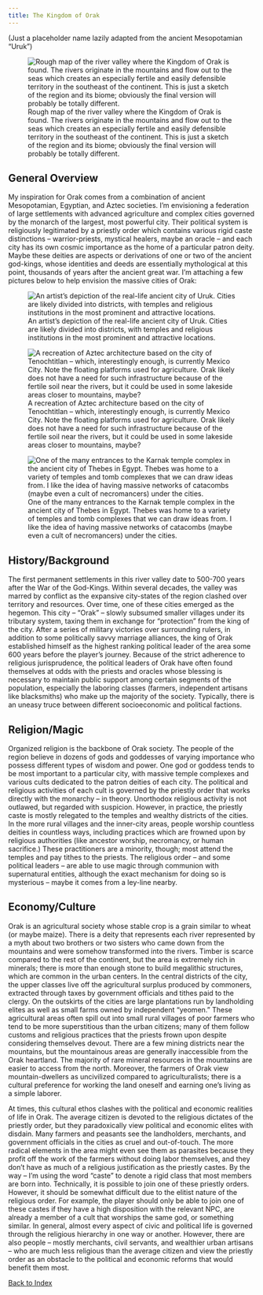 ```yaml
---
title: The Kingdom of Orak
---
```

(Just a placeholder name lazily adapted from the ancient
Mesopotamian "Uruk")

![Rough map of the river valley where the Kingdom of Orak is found. The rivers originate in the mountains and flow out to the seas which creates an especially fertile and easily defensible territory in the southeast of the continent. This is just a sketch of the region and its biome; obviously the final version will probably be totally different.](/home/john/pictures/rpg/orak-rough-map.png)

## General Overview

My inspiration for Orak comes from a combination of ancient
Mesopotamian, Egyptian, and Aztec societies. I'm envisioning a
federation of large settlements with advanced agriculture and
complex cities governed by the monarch of the largest, most
powerful city. Their political system is religiously legitimated by
a priestly order which contains various rigid caste distinctions --
warrior-priests, mystical healers, maybe an oracle -- and each city
has its own cosmic importance as the home of a particular patron
deity. Maybe these deities are aspects or derivations of one or two
of the ancient god-kings, whose identities and deeds are
essentially mythological at this point, thousands of years after
the ancient great war. I'm attaching a few pictures below to help
envision the massive cities of Orak:

![An artist's depiction of the real-life ancient city of Uruk. Cities are likely divided into districts, with temples and religious institutions in the most prominent and attractive locations.](/home/john/pictures/rpg/uruk-art.jpg)

![A recreation of Aztec architecture based on the city of Tenochtitlan -- which, interestingly enough, is currently Mexico City. Note the floating platforms used for agriculture. Orak likely does not have a need for such infrastructure because of the fertile soil near the rivers, but it could be used in some lakeside areas closer to mountains, maybe?](/home/john/pictures/rpg/aztec-architecture.jpg)

![One of the many entrances to the Karnak temple complex in the ancient city of Thebes in Egypt. Thebes was home to a variety of temples and tomb complexes that we can draw ideas from. I like the idea of having massive networks of catacombs (maybe even a cult of necromancers) under the cities.](/home/john/pictures/rpg/entrance-to-karnak-temple.jpg)

## History/Background

The first permanent settlements in this river valley date to
500-700 years after the War of the God-Kings. Within several
decades, the valley was marred by conflict as the expansive
city-states of the region clashed over territory and resources.
Over time, one of these cities emerged as the hegemon. This city --
"Orak" -- slowly subsumed smaller villages under its tributary
system, taxing them in exchange for "protection" from the king of
the city. After a series of military victories over surrounding
rulers, in addition to some politically savvy marriage alliances,
the king of Orak established himself as the highest ranking
political leader of the area some 600 years before the player's
journey. Because of the strict adherence to religious
jurisprudence, the political leaders of Orak have often found
themselves at odds with the priests and oracles whose blessing is
necessary to maintain public support among certain segments of the
population, especially the laboring classes (farmers, independent
artisans like blacksmiths) who make up the majority of the society.
Typically, there is an uneasy truce between different socioeconomic
and political factions.

## Religion/Magic

Organized religion is the backbone of Orak society. The people of
the region believe in dozens of gods and goddesses of varying
importance who possess different types of wisdom and power. One god or
goddess tends to be most important to a particular city, with
massive temple complexes and various cults dedicated to the patron
deities of each city. The political and religious activities of
each cult is governed by the priestly order that works directly
with the monarchy -- in theory. Unorthodox religious activity is not
outlawed, but regarded with suspicion. However, in practice,
the priestly caste is mostly relegated to the temples and wealthy
districts of the cities. In the more rural villages and the
inner-city areas, people worship countless deities in countless
ways, including practices which are frowned upon by religious
authorities (like ancestor worship, necromancy, or human sacrifice.)
These practitioners are a minority, though; most attend the temples and pay tithes to the priests. The religious order -- and
some political leaders -- are able to use magic through communion with
supernatural entities, although the exact mechanism for doing so is
mysterious -- maybe it comes from a ley-line nearby.

## Economy/Culture

Orak is an agricultural society whose stable crop is a grain
similar to wheat (or maybe maize). There is a deity that represents
each river represented by a myth about two brothers or two sisters
who came down from the mountains and were somehow transformed into
the rivers. Timber is scarce compared to the rest of the continent,
but the area is extremely rich in minerals; there is more than
enough stone to build megalithic structures, which are common in
the urban centers. In the central districts of the city, the upper
classes live off the agricultural surplus produced by commoners,
extracted through taxes by government officials and tithes paid to
the clergy. On the outskirts of the cities are large plantations
run by landholding elites as well as small farms owned by
independent "yeomen." These agricultural areas often spill out into
small rural villages of poor farmers who tend to be more
superstitious than the urban citizens; many of them follow customs
and religious practices that the priests frown upon despite
considering themselves devout. There are a few mining districts
near the mountains, but the mountainous areas are generally
inaccessible from the Orak heartland. The majority of rare mineral
resources in the mountains are easier to access from the north.
Moreover, the farmers of Orak view mountain-dwellers as uncivilized
compared to agriculturalists; there is a cultural preference for
working the land oneself and earning one's living as a simple
laborer.

At times, this cultural ethos clashes with the political and
economic realities of life in Orak. The average citizen is devoted
to the religious dictates of the priestly order, but they
paradoxically view political and economic elites with disdain. Many
farmers and peasants see the landholders, merchants, and government
officials in the cities as cruel and out-of-touch. The more radical
elements in the area might even see them as parasites because they
profit off the work of the farmers without doing labor themselves,
and they don't have as much of a religious justification as
the priestly castes. By the way -- I'm using the word "caste" to
denote a rigid class that most members are born into. Technically,
it is possible to join one of these priestly orders. However, it
should be somewhat difficult due to the elitist nature of the
religious order. For example, the player should only be able to
join one of these castes if they have a high disposition with the
relevant NPC, are already a member of a cult that worships the same
god, or something similar. In general, almost every aspect of civic
and political life is governed through the religious hierarchy in
one way or another. However, there are also people -- mostly
merchants, civil servants, and wealthier urban artisans -- who are
much less religious than the average citizen and view the priestly
order as an obstacle to the political and economic reforms that
would benefit them most.

[Back to Index](index.html)
